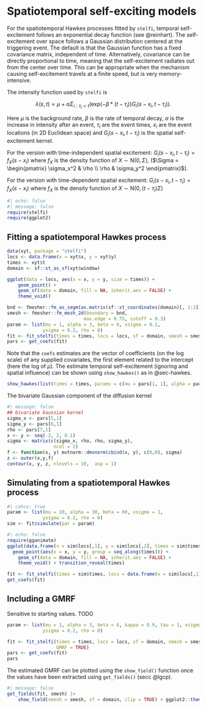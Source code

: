# Spatiotemporal self-exciting models {#sec-stelfi}

For the spatiotemporal Hawkes processes fitted by `stelfi`, temporal self-excitement follows an exponential decay function (see @reinhart). The self-excitement over space follows a Gaussian distribution centered at the triggering event. The default is that the Gaussian function has a fixed covariance matrix, independent of time. Alternatively, covariance can be directly proportional to time, meaning that the self-excitement radiates out from the center over time. This can be appropriate when the mechanism causing self-excitement travels at a finite speed, but is very memory-intensive. 

The intensity function used by `stelfi` is

$$\lambda(s,t) = \mu + \alpha \Sigma_{i:\tau_i<t}(\text{exp}(-\beta * (t-\tau_i)) G_i(s-x_i, t - \tau_i)).$$ 

Here $\mu$ is the background rate, $\beta$ is the rate of temporal decay, $\alpha$ is the increase in intensity after an event, $\tau_i$ are the event times, $x_i$ are the event locations (in 2D Euclidean space) and $G_i(s-x_i, t - \tau_i)$ is the spatial self-excitement kernel.

For the version with time-independent spatial excitement:
$G_i(s-x_i, t - \tau_i) = f_X(s - x_i)$
where $f_X$ is the density function of $X \sim \text{N}(0, \Sigma)$, ($\Sigma = \begin{pmatrix} \sigma_x^2 & \rho  \\ \rho  & \sigma_y^2  \end{pmatrix}$).

For the version with time-dependent spatial excitement:
$G_i(s-x_i, t - \tau_i) = f_X(s - x_i)$
where $f_X$ is the density function of $X \sim \text{N}(0, (t-\tau_i)\Sigma)$

```r
#| echo: false
#| message: false
require(stelfi)
require(ggplot2)
```



## Fitting a spatiotemporal Hawkes process


```r
data(xyt, package = "stelfi")
locs <- data.frame(x = xyt$x, y = xyt$y)
times <- xyt$t
domain <- sf::st_as_sf(xyt$window)
```

```r
ggplot(data = locs, aes(x = x, y = y, size = times)) +
	geom_point() +
	geom_sf(data = domain, fill = NA, inherit.aes = FALSE) +
	theme_void()
```

```r
bnd <- fmesher::fm_as_segm(as.matrix(sf::st_coordinates(domain)[, 1:2]))
smesh <- fmesher::fm_mesh_2d(boundary = bnd, 
                            max.edge = 0.75, cutoff = 0.3)
param <- list(mu = 1, alpha = 3, beta = 6, xsigma = 0.2,
             ysigma = 0.2, rho = 0)
fit <- fit_stelfi(times = times, locs = locs, sf = domain, smesh = smesh, parameters = param)
pars <- get_coefs(fit)
```

Note that the `coefs` estimates are the vector of coefficients (on the log scale) of any supplied covariates, the first element related to the intercept (here the log of $\mu$). The estimate temporal self-excitement (ignoring and spatial influence) can be shown using `show_hawkes()` as in @sec-hawkes.


```r
show_hawkes(list(times = times, params = c(mu = pars[1, 1], alpha = pars[3,1], beta = pars[4, 1])))
```

The bivariate Gaussian component of the diffusion kernel 

```r
#| message: false
## bivariate Gaussian kernel
sigma_x <- pars[5,1]
sigma_y <- pars[6,1]
rho <- pars[7,1]
x <- y <- seq(-2, 2, 0.1)
sigma <- matrix(c(sigma_x, rho, rho, sigma_y), 
                 ncol = 2)
f <- function(x, y) mvtnorm::dmvnorm(cbind(x, y), c(0,0), sigma)
z <- outer(x,y,f)
contour(x, y, z, nlevels = 10,  asp = 1)
```


## Simulating from a spatiotemporal Hawkes process

```r
#| cahce: true
param <- list(mu = 10, alpha = 30, beta = 60, xsigma = 1,
             ysigma = 0.2, rho = 0)
sim <- fit$simulate(par = param)
```

```r
#| echo: false
require(gganimate)
ggplot(data.frame(x = sim$locs[,1], y = sim$locs[,2], times = sim$times)) +
  geom_point(aes(x = x, y = y, group = seq_along(times))) +
	geom_sf(data = domain, fill = NA, inherit.aes = FALSE) +
	theme_void() + transition_reveal(times)
```

```r
fit <- fit_stelfi(times = sim$times, locs = data.frame(x = sim$locs[,1], y = sim$locs[,2]), sf = domain, smesh = smesh, parameters = param)
get_coefs(fit)

```

## Including a GMRF

::: {.callout-warning}

Sensitive to starting values. TODO

:::

```r
param <- list(mu = 1, alpha = 3, beta = 6, kappa = 0.9, tau = 1, xsigma = 0.2,
             ysigma = 0.2, rho = 0)

fit <- fit_stelfi(times = times, locs = locs, sf = domain, smesh = smesh, parameters = param,
                  GMRF = TRUE)
pars <- get_coefs(fit)
pars

```

The estimated GMRF can be plotted using the `show_field()` function once the values have been extracted using `get_fields()` (secc @lgcp).

```r
#| message: false
get_fields(fit, smesh) |>
    show_field(smesh = smesh, sf = domain, clip = TRUE) + ggplot2::theme_classic()
```